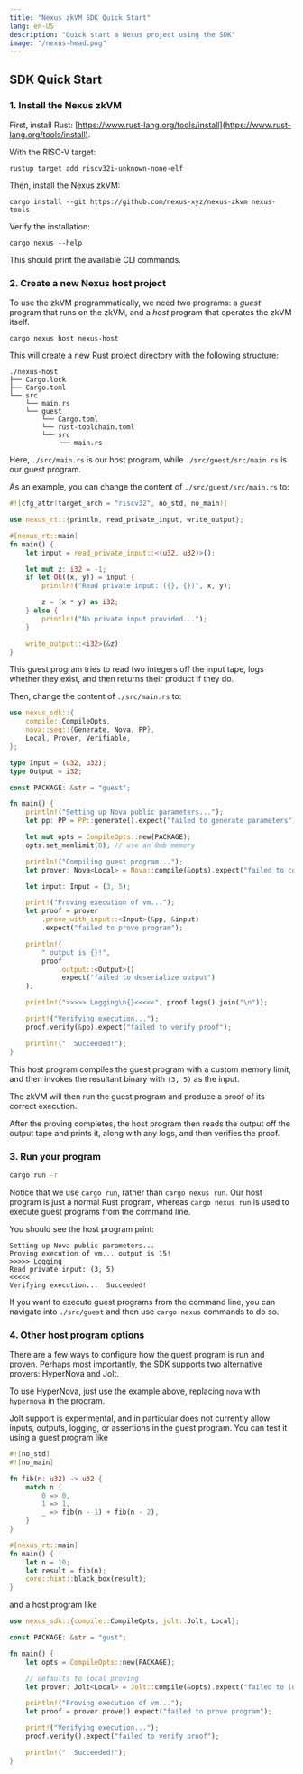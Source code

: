 ```yaml
---
title: "Nexus zkVM SDK Quick Start"
lang: en-US
description: "Quick start a Nexus project using the SDK"
image: "/nexus-head.png"
---
```




## SDK Quick Start

<Steps>

### 1. Install the Nexus zkVM

First, install Rust: [https://www.rust-lang.org/tools/install](https://www.rust-lang.org/tools/install).

With the RISC-V target:

```shell
rustup target add riscv32i-unknown-none-elf
```

Then, install the Nexus zkVM:

```shell
cargo install --git https://github.com/nexus-xyz/nexus-zkvm nexus-tools
```

Verify the installation:

```shell
cargo nexus --help
```

This should print the available CLI commands.

### 2. Create a new Nexus host project

To use the zkVM programmatically, we need two programs: a _guest_ program that runs on the zkVM, and a _host_ program that operates the zkVM itself.

```shell
cargo nexus host nexus-host
```

This will create a new Rust project directory with the following structure:

```shell
./nexus-host
├── Cargo.lock
├── Cargo.toml
└── src
    └── main.rs
    └── guest
        └── Cargo.toml
        └── rust-toolchain.toml
        └── src
            └── main.rs
```

Here, `./src/main.rs` is our host program, while `./src/guest/src/main.rs` is our guest program.

As an example, you can change the content of `./src/guest/src/main.rs` to:

```rust
#![cfg_attr(target_arch = "riscv32", no_std, no_main)]

use nexus_rt::{println, read_private_input, write_output};

#[nexus_rt::main]
fn main() {
    let input = read_private_input::<(u32, u32)>();

    let mut z: i32 = -1;
    if let Ok((x, y)) = input {
        println!("Read private input: ({}, {})", x, y);

        z = (x * y) as i32;
    } else {
        println!("No private input provided...");
    }

    write_output::<i32>(&z)
}
```

This guest program tries to read two integers off the input tape, logs whether they exist, and then returns their product if they do.

Then, change the content of `./src/main.rs` to:

```rust
use nexus_sdk::{
    compile::CompileOpts,
    nova::seq::{Generate, Nova, PP},
    Local, Prover, Verifiable,
};

type Input = (u32, u32);
type Output = i32;

const PACKAGE: &str = "guest";

fn main() {
    println!("Setting up Nova public parameters...");
    let pp: PP = PP::generate().expect("failed to generate parameters");

    let mut opts = CompileOpts::new(PACKAGE);
    opts.set_memlimit(8); // use an 8mb memory

    println!("Compiling guest program...");
    let prover: Nova<Local> = Nova::compile(&opts).expect("failed to compile guest program");

    let input: Input = (3, 5);

    print!("Proving execution of vm...");
    let proof = prover
        .prove_with_input::<Input>(&pp, &input)
        .expect("failed to prove program");

    println!(
        " output is {}!",
        proof
            .output::<Output>()
            .expect("failed to deserialize output")
    );

    println!(">>>>> Logging\n{}<<<<<", proof.logs().join("\n"));

    print!("Verifying execution...");
    proof.verify(&pp).expect("failed to verify proof");

    println!("  Succeeded!");
}
```

This host program compiles the guest program with a custom memory limit, and then invokes the resultant binary with `(3, 5)` as the input.

The zkVM will then run the guest program and produce a proof of its correct execution.

After the proving completes, the host program then reads the output off the output tape and prints it, along with any logs, and then verifies the proof.

### 3. Run your program

```bash
cargo run -r
```

Notice that we use `cargo run`, rather than `cargo nexus run`. Our host program is just a normal Rust program, whereas `cargo nexus run` is used to execute guest programs from the command line.

You should see the host program print:

```
Setting up Nova public parameters...
Proving execution of vm... output is 15!
>>>>> Logging
Read private input: (3, 5)
<<<<<
Verifying execution...  Succeeded!
```

If you want to execute guest programs from the command line, you can navigate into `./src/guest` and then use `cargo nexus` commands to do so.

### 4. Other host program options

There are a few ways to configure how the guest program is run and proven. Perhaps most importantly, the SDK supports two alternative provers: HyperNova and Jolt.

To use HyperNova, just use the example above, replacing `nova` with `hypernova` in the program.

Jolt support is experimental, and in particular does not currently allow inputs, outputs, logging, or assertions in the guest program. You can test it using a guest program like

```rust
#![no_std]
#![no_main]

fn fib(n: u32) -> u32 {
    match n {
        0 => 0,
        1 => 1,
        _ => fib(n - 1) + fib(n - 2),
    }
}

#[nexus_rt::main]
fn main() {
    let n = 10;
    let result = fib(n);
    core::hint::black_box(result);
}
```

and a host program like

```rust
use nexus_sdk::{compile::CompileOpts, jolt::Jolt, Local};

const PACKAGE: &str = "gust";

fn main() {
    let opts = CompileOpts::new(PACKAGE);

    // defaults to local proving
    let prover: Jolt<Local> = Jolt::compile(&opts).expect("failed to load program");

    println!("Proving execution of vm...");
    let proof = prover.prove().expect("failed to prove program");

    print!("Verifying execution...");
    proof.verify().expect("failed to verify proof");

    println!("  Succeeded!");
}
```

</Steps>